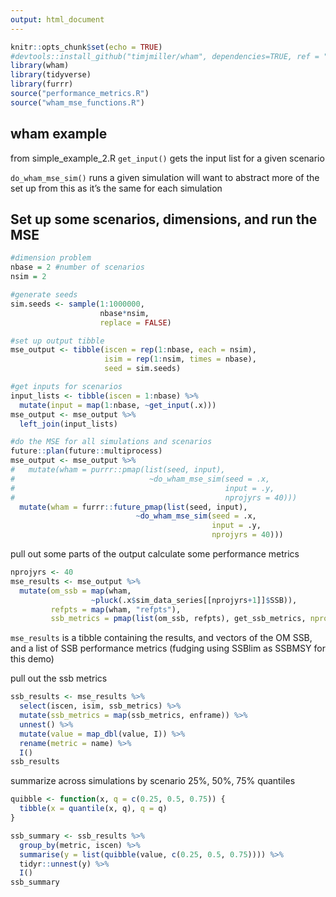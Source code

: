 ```yaml
---
output: html_document
---
```


```r
knitr::opts_chunk$set(echo = TRUE)
#devtools::install_github("timjmiller/wham", dependencies=TRUE, ref = "om_mode")
library(wham)
library(tidyverse)
library(furrr)
source("performance_metrics.R")
source("wham_mse_functions.R")
```

## wham example 

from simple_example_2.R
`get_input()` gets the input list for a given scenario

`do_wham_mse_sim()` runs a given simulation
will want to abstract more of the set up from this as it's the same for each simulation


## Set up some scenarios, dimensions, and run the MSE

```r
#dimension problem
nbase = 2 #number of scenarios
nsim = 2

#generate seeds
sim.seeds <- sample(1:1000000,
                    nbase*nsim,
                    replace = FALSE)

#set up output tibble
mse_output <- tibble(iscen = rep(1:nbase, each = nsim),
                     isim = rep(1:nsim, times = nbase),
                     seed = sim.seeds)

#get inputs for scenarios
input_lists <- tibble(iscen = 1:nbase) %>% 
  mutate(input = map(1:nbase, ~get_input(.x)))
mse_output <- mse_output %>% 
  left_join(input_lists) 

#do the MSE for all simulations and scenarios
future::plan(future::multiprocess)
mse_output <- mse_output %>% 
#   mutate(wham = purrr::pmap(list(seed, input),
#                              ~do_wham_mse_sim(seed = .x,
#                                               input = .y,
#                                               nprojyrs = 40)))
  mutate(wham = furrr::future_pmap(list(seed, input),
                            ~do_wham_mse_sim(seed = .x,
                                             input = .y,
                                             nprojyrs = 40)))
```

pull out some parts of the output
calculate some performance metrics

```r
nprojyrs <- 40
mse_results <- mse_output %>% 
  mutate(om_ssb = map(wham,
                  ~pluck(.x$sim_data_series[[nprojyrs+1]]$SSB)),
         refpts = map(wham, "refpts"),
         ssb_metrics = pmap(list(om_ssb, refpts), get_ssb_metrics, nprojyrs = 40))
```

`mse_results` is a tibble containing the results, and vectors of the OM SSB, and a list of SSB performance metrics (fudging using SSBlim as SSBMSY for this demo)

pull out the ssb metrics

```r
ssb_results <- mse_results %>% 
  select(iscen, isim, ssb_metrics) %>% 
  mutate(ssb_metrics = map(ssb_metrics, enframe)) %>% 
  unnest() %>% 
  mutate(value = map_dbl(value, I)) %>% 
  rename(metric = name) %>% 
  I()
ssb_results
```

summarize across simulations by scenario
25%, 50%, 75% quantiles
```r
quibble <- function(x, q = c(0.25, 0.5, 0.75)) {
  tibble(x = quantile(x, q), q = q)
}

ssb_summary <- ssb_results %>% 
  group_by(metric, iscen) %>% 
  summarise(y = list(quibble(value, c(0.25, 0.5, 0.75)))) %>% 
  tidyr::unnest(y) %>% 
  I()
ssb_summary
```

